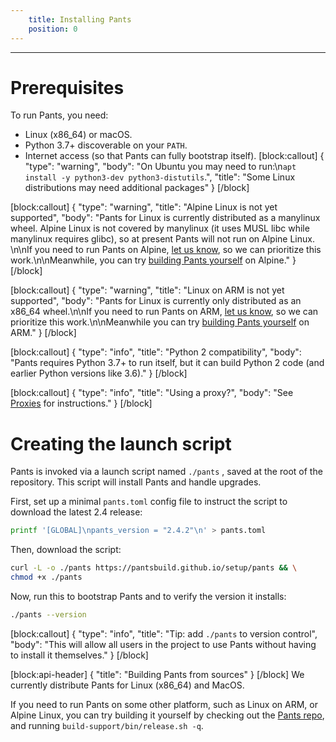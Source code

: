 ```yaml
---
    title: Installing Pants
    position: 0
---
```




---

# Prerequisites

To run Pants, you need:

- Linux (x86_64) or macOS. 
- Python 3.7+ discoverable on your `PATH`.
- Internet access (so that Pants can fully bootstrap itself).
[block:callout]
{
  "type": "warning",
  "body": "On Ubuntu you may need to run:\n`apt install -y python3-dev python3-distutils`.",
  "title": "Some Linux distributions may need additional packages"
}
[/block]

[block:callout]
{
  "type": "warning",
  "title": "Alpine Linux is not yet supported",
  "body": "Pants for Linux is currently distributed as a manylinux wheel. Alpine Linux is not covered by manylinux (it uses MUSL libc while manylinux requires glibc), so at present Pants will not run on Alpine Linux. \n\nIf you need to run Pants on Alpine, [let us know](doc:community), so we can prioritize this work.\n\nMeanwhile, you can try [building Pants yourself](#building-pants-from-sources) on Alpine."
}
[/block]

[block:callout]
{
  "type": "warning",
  "title": "Linux on ARM is not yet supported",
  "body": "Pants for Linux is currently only distributed as an x86_64 wheel.\n\nIf you need to run Pants on ARM, [let us know](doc:community), so we can prioritize this work.\n\nMeanwhile you can try [building Pants yourself](#building-pants-from-sources) on ARM."
}
[/block]

[block:callout]
{
  "type": "info",
  "title": "Python 2 compatibility",
  "body": "Pants requires Python 3.7+ to run itself, but it can build Python 2 code (and earlier Python versions like 3.6)."
}
[/block]

[block:callout]
{
  "type": "info",
  "title": "Using a proxy?",
  "body": "See [Proxies](doc:proxies) for instructions."
}
[/block]
# Creating the launch script
Pants is invoked via a launch script named `./pants` , saved at the root of the repository. This script will install Pants and handle upgrades.

First, set up a minimal `pants.toml` config file to instruct the script to download the latest 2.4 release:

```bash
printf '[GLOBAL]\npants_version = "2.4.2"\n' > pants.toml
```

Then, download the script:

```bash
curl -L -o ./pants https://pantsbuild.github.io/setup/pants && \
chmod +x ./pants
```

Now, run this to bootstrap Pants and to verify the version it installs:

```bash
./pants --version
```
[block:callout]
{
  "type": "info",
  "title": "Tip: add `./pants` to version control",
  "body": "This will allow all users in the project to use Pants without having to install it themselves."
}
[/block]

[block:api-header]
{
  "title": "Building Pants from sources"
}
[/block]
We currently distribute Pants for Linux (x86_64) and MacOS.

If you need to run Pants on some other platform, such as Linux on ARM, or Alpine Linux, you can try building it yourself by checking out the [Pants repo](https://github.com/pantsbuild/pants), and running `build-support/bin/release.sh -q`.